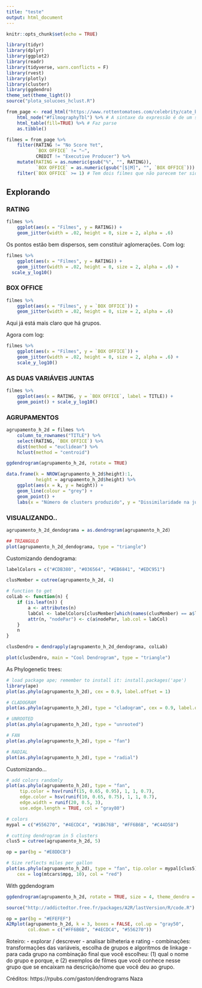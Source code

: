 ```yaml
---
title: "teste"
output: html_document
---
```


```r
knitr::opts_chunk$set(echo = TRUE)
```
```r
library(tidyr)
library(dplyr)
library(ggplot2)
library(readr)
library(tidyverse, warn.conflicts = F)
library(rvest)
library(plotly)
library(cluster)
library(ggdendro)
theme_set(theme_light())
source("plota_solucoes_hclust.R")
```



```r
from_page <- read_html("https://www.rottentomatoes.com/celebrity/cate_blanchett") %>% 
    html_node("#filmographyTbl") %>% # A sintaxe da expressão é de um seletor à lá JQuery: https://rdrr.io/cran/rvest/man/html_nodes.html 
    html_table(fill=TRUE) %>% # Faz parse
    as.tibble()

filmes = from_page %>% 
    filter(RATING != "No Score Yet", 
           `BOX OFFICE` != "—", 
           CREDIT != "Executive Producer") %>%
    mutate(RATING = as.numeric(gsub("%", "", RATING)), 
           `BOX OFFICE` = as.numeric(gsub("[$|M]", "", `BOX OFFICE`))) %>% 
    filter(`BOX OFFICE` >= 1) # Tem dois filmes que não parecem ter sido lançados no mundo todo
```


## Explorando

### RATING

```r
filmes %>% 
    ggplot(aes(x = "Filmes", y = RATING)) + 
    geom_jitter(width = .02, height = 0, size = 2, alpha = .6)
```

Os pontos estão bem dispersos, sem constituir aglomerações.
Com log:
```r
filmes %>% 
    ggplot(aes(x = "Filmes", y = RATING)) + 
    geom_jitter(width = .02, height = 0, size = 2, alpha = .6) +
  scale_y_log10()
```


### BOX OFFICE
```r
filmes %>% 
    ggplot(aes(x = "Filmes", y = `BOX OFFICE`)) + 
    geom_jitter(width = .02, height = 0, size = 2, alpha = .6) 
```

Aqui já está mais claro que há grupos.

Agora com log:
```r
filmes %>% 
    ggplot(aes(x = "Filmes", y = `BOX OFFICE`)) + 
    geom_jitter(width = .02, height = 0, size = 2, alpha = .6) + 
    scale_y_log10()  
```

### AS DUAS VARIÁVEIS JUNTAS

```r
filmes %>% 
    ggplot(aes(x = RATING, y = `BOX OFFICE`, label = TITLE)) + 
    geom_point() + scale_y_log10()
```


### AGRUPAMENTOS

```r
agrupamento_h_2d = filmes %>% 
    column_to_rownames("TITLE") %>%
    select(RATING, `BOX OFFICE`) %>%
    dist(method = "euclidean") %>% 
    hclust(method = "centroid")

ggdendrogram(agrupamento_h_2d, rotate = TRUE)
```

```r
data.frame(k = NROW(agrupamento_h_2d$height):1, 
           height = agrupamento_h_2d$height) %>% 
    ggplot(aes(x = k, y = height)) + 
    geom_line(colour = "grey") + 
    geom_point() + 
    labs(x = "Número de clusters produzido", y = "Dissimilaridade na junção")
```

### VISUALIZANDO..

```r
agrupamento_h_2d_dendograma = as.dendrogram(agrupamento_h_2d)
```
```r
## TRIANGULO
plot(agrupamento_h_2d_dendograma, type = "triangle")
```

Customizando dendograma:

```r
labelColors = c("#CDB380", "#036564", "#EB6841", "#EDC951")

clusMember = cutree(agrupamento_h_2d, 4)

# function to get 
colLab <- function(n) {
    if (is.leaf(n)) {
        a <- attributes(n)
        labCol <- labelColors[clusMember[which(names(clusMember) == a$label)]]
        attr(n, "nodePar") <- c(a$nodePar, lab.col = labCol)
    }
    n
}

clusDendro = dendrapply(agrupamento_h_2d_dendograma, colLab)

plot(clusDendro, main = "Cool Dendrogram", type = "triangle")
```

As Phylogenetic trees:

```r
# load package ape; remember to install it: install.packages('ape')
library(ape)
plot(as.phylo(agrupamento_h_2d), cex = 0.9, label.offset = 1)
```

```r
# CLADOGRAM
plot(as.phylo(agrupamento_h_2d), type = "cladogram", cex = 0.9, label.offset = 1)
```

```r
# UNROOTED
plot(as.phylo(agrupamento_h_2d), type = "unrooted")
```

```r
# FAN
plot(as.phylo(agrupamento_h_2d), type = "fan")
```

```r
# RADIAL
plot(as.phylo(agrupamento_h_2d), type = "radial")
```

Customizando...
```r
# add colors randomly
plot(as.phylo(agrupamento_h_2d), type = "fan", 
     tip.color = hsv(runif(15, 0.65, 0.95), 1, 1, 0.7), 
     edge.color = hsv(runif(10, 0.65, 0.75), 1, 1, 0.7), 
     edge.width = runif(20, 0.5, 3), 
     use.edge.length = TRUE, col = "gray80")
```

```r
# colors
mypal = c("#556270", "#4ECDC4", "#1B676B", "#FF6B6B", "#C44D58")

# cutting dendrogram in 5 clusters
clus5 = cutree(agrupamento_h_2d, 5)

op = par(bg = "#E8DDCB")

# Size reflects miles per gallon
plot(as.phylo(agrupamento_h_2d), type = "fan", tip.color = mypal[clus5], label.offset = 1, 
    cex = log(mtcars$mpg, 10), col = "red")
```

With ggdendogram
```r
ggdendrogram(agrupamento_h_2d, rotate = TRUE, size = 4, theme_dendro = FALSE, color = "tomato")
```

```r
source("http://addictedtor.free.fr/packages/A2R/lastVersion/R/code.R") # load code of A2R function

op = par(bg = "#EFEFEF")
A2Rplot(agrupamento_h_2d, k = 3, boxes = FALSE, col.up = "gray50", 
        col.down = c("#FF6B6B", "#4ECDC4", "#556270"))
```



Roteiro:
- explorar / descrever
- analisar bilheteria e rating
- combinações: transformações das variáveis, escolha de grupos e algoritmos de linkage
- para cada grupo na combinação final que você escolheu: (1) qual o nome do grupo e porque, e (2) exemplos de filmes que você conhece nesse grupo que se encaixam na descrição/nome que você deu ao grupo.

Créditos:
https://rpubs.com/gaston/dendrograms
Naza